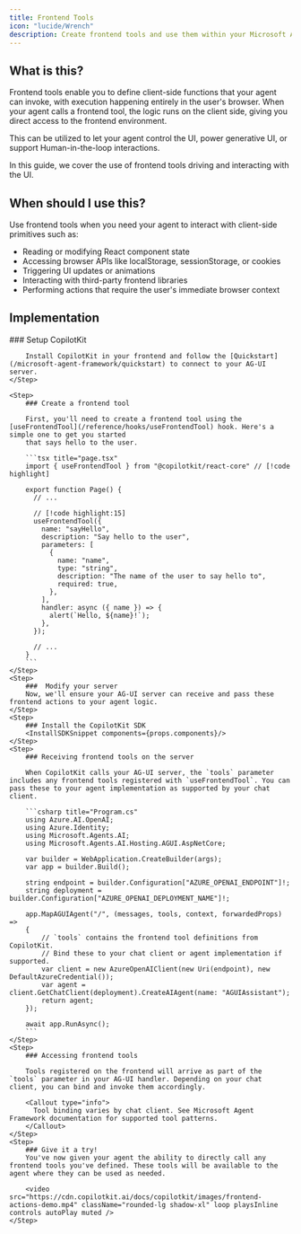 ```yaml
---
title: Frontend Tools
icon: "lucide/Wrench"
description: Create frontend tools and use them within your Microsoft Agent Framework agent.
---
```


<IframeSwitcher
  id="frontend-tools-example"
  exampleUrl="https://feature-viewer.copilotkit.ai/langgraph/feature/agentic_chat?sidebar=false&chatDefaultOpen=false"
  codeUrl="https://feature-viewer.copilotkit.ai/langgraph/feature/human_in_the_loop?view=code&sidebar=false&codeLayout=tabs"
  exampleLabel="Demo"
  codeLabel="Code"
  height="700px"
/>

## What is this?
Frontend tools enable you to define client-side functions that your agent can invoke, with execution happening entirely in the user's browser. When your agent calls a frontend tool,
the logic runs on the client side, giving you direct access to the frontend environment.

This can be utilized to let your agent control the UI, power generative UI, or support Human-in-the-loop interactions.

In this guide, we cover the use of frontend tools driving and interacting with the UI.

## When should I use this?
Use frontend tools when you need your agent to interact with client-side primitives such as:
- Reading or modifying React component state
- Accessing browser APIs like localStorage, sessionStorage, or cookies
- Triggering UI updates or animations
- Interacting with third-party frontend libraries
- Performing actions that require the user's immediate browser context

## Implementation

<Steps>
    <Step>
        ### Setup CopilotKit

        Install CopilotKit in your frontend and follow the [Quickstart](/microsoft-agent-framework/quickstart) to connect to your AG-UI server.
    </Step>

    <Step>
        ### Create a frontend tool

        First, you'll need to create a frontend tool using the [useFrontendTool](/reference/hooks/useFrontendTool) hook. Here's a simple one to get you started
        that says hello to the user.

        ```tsx title="page.tsx"
        import { useFrontendTool } from "@copilotkit/react-core" // [!code highlight]

        export function Page() {
          // ...

          // [!code highlight:15]
          useFrontendTool({
            name: "sayHello",
            description: "Say hello to the user",
            parameters: [
              {
                name: "name",
                type: "string",
                description: "The name of the user to say hello to",
                required: true,
              },
            ],
            handler: async ({ name }) => {
              alert(`Hello, ${name}!`);
            },
          });

          // ...
        }
        ```
    </Step>
    <Step>
        ###  Modify your server
        Now, we'll ensure your AG-UI server can receive and pass these frontend actions to your agent logic.
    </Step>
    <Step>
        ### Install the CopilotKit SDK
        <InstallSDKSnippet components={props.components}/>
    </Step>
    <Step>
        ### Receiving frontend tools on the server

        When CopilotKit calls your AG-UI server, the `tools` parameter includes any frontend tools registered with `useFrontendTool`. You can pass these to your agent implementation as supported by your chat client.

        ```csharp title="Program.cs"
        using Azure.AI.OpenAI;
        using Azure.Identity;
        using Microsoft.Agents.AI;
        using Microsoft.Agents.AI.Hosting.AGUI.AspNetCore;

        var builder = WebApplication.CreateBuilder(args);
        var app = builder.Build();

        string endpoint = builder.Configuration["AZURE_OPENAI_ENDPOINT"]!;
        string deployment = builder.Configuration["AZURE_OPENAI_DEPLOYMENT_NAME"]!;

        app.MapAGUIAgent("/", (messages, tools, context, forwardedProps) =>
        {
            // `tools` contains the frontend tool definitions from CopilotKit.
            // Bind these to your chat client or agent implementation if supported.
            var client = new AzureOpenAIClient(new Uri(endpoint), new DefaultAzureCredential());
            var agent = client.GetChatClient(deployment).CreateAIAgent(name: "AGUIAssistant");
            return agent;
        });

        await app.RunAsync();
        ```
    </Step>
    <Step>
        ### Accessing frontend tools

        Tools registered on the frontend will arrive as part of the `tools` parameter in your AG-UI handler. Depending on your chat client, you can bind and invoke them accordingly.

        <Callout type="info">
          Tool binding varies by chat client. See Microsoft Agent Framework documentation for supported tool patterns.
        </Callout>
    </Step>
    <Step>
        ### Give it a try!
        You've now given your agent the ability to directly call any frontend tools you've defined. These tools will be available to the agent where they can be used as needed.

        <video src="https://cdn.copilotkit.ai/docs/copilotkit/images/frontend-actions-demo.mp4" className="rounded-lg shadow-xl" loop playsInline controls autoPlay muted />
    </Step>
</Steps>
